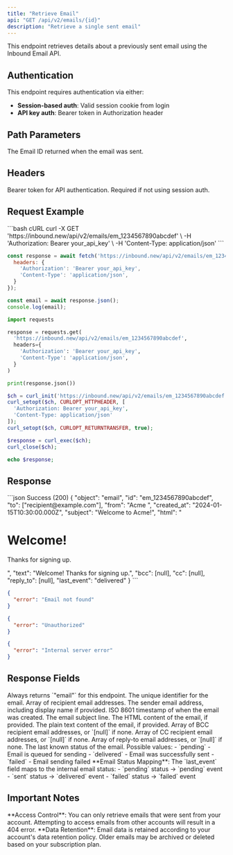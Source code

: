 ```yaml
---
title: "Retrieve Email"
api: "GET /api/v2/emails/{id}"
description: "Retrieve a single sent email"
---
```


<Note>
This endpoint retrieves details about a previously sent email using the Inbound Email API.
</Note>

## Authentication

This endpoint requires authentication via either:
- **Session-based auth**: Valid session cookie from login
- **API key auth**: Bearer token in Authorization header

## Path Parameters

<ParamField path="id" type="string" required>
  The Email ID returned when the email was sent.
</ParamField>

## Headers

<ParamField header="Authorization" type="string">
  Bearer token for API authentication. Required if not using session auth.
</ParamField>

## Request Example

<RequestExample>
  ```bash cURL
  curl -X GET 'https://inbound.new/api/v2/emails/em_1234567890abcdef' \
       -H 'Authorization: Bearer your_api_key' \
       -H 'Content-Type: application/json'
  ```

  ```javascript Node.js
  const response = await fetch('https://inbound.new/api/v2/emails/em_1234567890abcdef', {
    headers: {
      'Authorization': 'Bearer your_api_key',
      'Content-Type': 'application/json',
    }
  });

  const email = await response.json();
  console.log(email);
  ```

  ```python Python
  import requests

  response = requests.get(
    'https://inbound.new/api/v2/emails/em_1234567890abcdef',
    headers={
      'Authorization': 'Bearer your_api_key',
      'Content-Type': 'application/json',
    }
  )

  print(response.json())
  ```

  ```php PHP
  $ch = curl_init('https://inbound.new/api/v2/emails/em_1234567890abcdef');
  curl_setopt($ch, CURLOPT_HTTPHEADER, [
    'Authorization: Bearer your_api_key',
    'Content-Type: application/json'
  ]);
  curl_setopt($ch, CURLOPT_RETURNTRANSFER, true);

  $response = curl_exec($ch);
  curl_close($ch);

  echo $response;
  ```
</RequestExample>

## Response

<ResponseExample>
  ```json Success (200)
  {
    "object": "email",
    "id": "em_1234567890abcdef",
    "to": ["recipient@example.com"],
    "from": "Acme <noreply@yourdomain.com>",
    "created_at": "2024-01-15T10:30:00.000Z",
    "subject": "Welcome to Acme!",
    "html": "<h1>Welcome!</h1><p>Thanks for signing up.</p>",
    "text": "Welcome! Thanks for signing up.",
    "bcc": [null],
    "cc": [null],
    "reply_to": [null],
    "last_event": "delivered"
  }
  ```

  ```json Email Not Found (404)
  {
    "error": "Email not found"
  }
  ```

  ```json Unauthorized (401)
  {
    "error": "Unauthorized"
  }
  ```

  ```json Server Error (500)
  {
    "error": "Internal server error"
  }
  ```
</ResponseExample>

## Response Fields

<ResponseField name="object" type="string" required>
  Always returns `"email"` for this endpoint.
</ResponseField>

<ResponseField name="id" type="string" required>
  The unique identifier for the email.
</ResponseField>

<ResponseField name="to" type="array" required>
  Array of recipient email addresses.
</ResponseField>

<ResponseField name="from" type="string" required>
  The sender email address, including display name if provided.
</ResponseField>

<ResponseField name="created_at" type="string" required>
  ISO 8601 timestamp of when the email was created.
</ResponseField>

<ResponseField name="subject" type="string" required>
  The email subject line.
</ResponseField>

<ResponseField name="html" type="string | null">
  The HTML content of the email, if provided.
</ResponseField>

<ResponseField name="text" type="string | null">
  The plain text content of the email, if provided.
</ResponseField>

<ResponseField name="bcc" type="array">
  Array of BCC recipient email addresses, or `[null]` if none.
</ResponseField>

<ResponseField name="cc" type="array">
  Array of CC recipient email addresses, or `[null]` if none.
</ResponseField>

<ResponseField name="reply_to" type="array">
  Array of reply-to email addresses, or `[null]` if none.
</ResponseField>

<ResponseField name="last_event" type="string" required>
  The last known status of the email. Possible values:
  - `pending` - Email is queued for sending
  - `delivered` - Email was successfully sent
  - `failed` - Email sending failed
</ResponseField>

<Info>
**Email Status Mapping**: The `last_event` field maps to the internal email status:
- `pending` status → `pending` event
- `sent` status → `delivered` event  
- `failed` status → `failed` event
</Info>

## Important Notes

<Warning>
**Access Control**: You can only retrieve emails that were sent from your account. Attempting to access emails from other accounts will result in a 404 error.
</Warning>

<Note>
**Data Retention**: Email data is retained according to your account's data retention policy. Older emails may be archived or deleted based on your subscription plan.
</Note> 